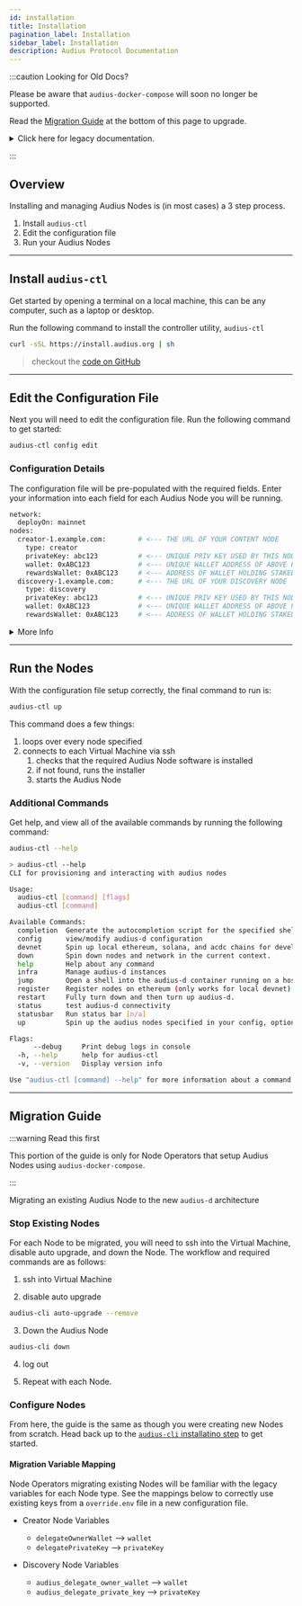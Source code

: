 ```yaml
---
id: installation
title: Installation
pagination_label: Installation
sidebar_label: Installation
description: Audius Protocol Documentation
---
```



:::caution Looking for Old Docs?

Please be aware that `audius-docker-compose` will soon no longer be supported.

Read the [Migration Guide](/node-operator/setup/installation#migration-guide) at the bottom of this
page to upgrade.

<details>
<summary>Click here for legacy documentation.</summary>
<div>

This guide describes how to run Audius services on a single machine via Docker Compose. The
repository of Docker Compose files can be found on
[GitHub](https://github.com/AudiusProject/audius-docker-compose).

On a VM that meets the minimum requirements from above run:

```bash
bash <(curl https://raw.githubusercontent.com/AudiusProject/audius-docker-compose/main/install.sh)
```

During installation there will be prompts for required environment variables. The variables are:

---

**Creator Node**

- `creatorNodeEndpoint` - The DNS of your content node. If you haven't registered the service yet,
  please enter the url you plan to register.
- `delegateOwnerWallet` - Address of wallet that contains no tokens but that is registered on chain,
  used to sign JSON responses from server
- `delegatePrivateKey` - Private key associated with `delegateOwnerWallet`
- `spOwnerWallet` - Wallet that registered (or will register) the content node on chain

If you're using an externally managed Postgres DB please see
[this section](/node-operator/setup/advanced#discovery-node)

---

**Discovery Node**

- `audius_delegate_owner_wallet` - Address of wallet that contains no tokens but that is registered
  on chain, used to sign JSON responses from server
- `audius_delegate_private_key` - Private key associated with `audius_delegate_owner_wallet`

If you're using an externally managed Postgres DB please see
[this section](/node-operator/setup/advanced#discovery-node)

---

**More options**

For more advanced configuration options or migrating from Kubernetes check out the
[Advanced Setup Guide](/node-operator/setup/advanced)

</div>
</details>

:::

## Overview

Installing and managing Audius Nodes is (in most cases) a 3 step process.

1. Install `audius-ctl`
2. Edit the configuration file
3. Run your Audius Nodes

---

## Install `audius-ctl`

Get started by opening a terminal on a local machine, this can be any computer, such as a laptop or
desktop.

Run the following command to install the controller utility, `audius-ctl`

```bash
curl -sSL https://install.audius.org | sh
```

> checkout the [code on GitHub](https://github.com/AudiusProject/audius-d)

---

## Edit the Configuration File

Next you will need to edit the configuration file. Run the following command to get started:

```bash
audius-ctl config edit
```

### Configuration Details

The configuration file will be pre-populated with the required fields. Enter your information into
each field for each Audius Node you will be running.

```bash showLineNumbers title="audius-ctl configuration file"
network:
  deployOn: mainnet
nodes:
  creator-1.example.com:        # <--- THE URL OF YOUR CONTENT NODE
    type: creator
    privateKey: abc123          # <--- UNIQUE PRIV KEY USED BY THIS NODE TO SIGN RESPONSES
    wallet: 0xABC123            # <--- UNIQUE WALLET ADDRESS OF ABOVE PRIV KEY
    rewardsWallet: 0xABC123     # <--- ADDRESS OF WALLET HOLDING STAKED TOKENS
  discovery-1.example.com:      # <--- THE URL OF YOUR DISCOVERY NODE
    type: discovery
    privateKey: abc123          # <--- UNIQUE PRIV KEY USED BY THIS NODE TO SIGN RESPONSES
    wallet: 0xABC123            # <--- UNIQUE WALLET ADDRESS OF ABOVE PRIV KEY
    rewardsWallet: 0xABC123     # <--- ADDRESS OF WALLET HOLDING STAKED TOKENS
```

<details>
<summary>More Info</summary>
<div>

| field           | description                                                                                                        |
| --------------- | ------------------------------------------------------------------------------------------------------------------ |
| `type`          | either `creator` or `discovery`                                                                                    |
| `privateKey`    | private key associated with the `wallet`                                                                           |
| `wallet`        | Address of wallet that contains no tokens but that is registered on chain, used to sign JSON responses from server |
| `rewardsWallet` | Wallet that registered (or will register) the content node on chain                                                |

</div>
</details>

---

## Run the Nodes

With the configuration file setup correctly, the final command to run is:

```bash
audius-ctl up
```

This command does a few things:

1. loops over every node specified
2. connects to each Virtual Machine via ssh
   1. checks that the required Audius Node software is installed
   2. if not found, runs the installer
   3. starts the Audius Node

### Additional Commands

Get help, and view all of the available commands by running the following command:

```bash
audius-ctl --help
```

```bash
> audius-ctl --help
CLI for provisioning and interacting with audius nodes

Usage:
  audius-ctl [command] [flags]
  audius-ctl [command]

Available Commands:
  completion  Generate the autocompletion script for the specified shell
  config      view/modify audius-d configuration
  devnet      Spin up local ethereum, solana, and acdc chains for development
  down        Spin down nodes and network in the current context.
  help        Help about any command
  infra       Manage audius-d instances
  jump        Open a shell into the audius-d container running on a host.
  register    Register nodes on ethereum (only works for local devnet)
  restart     Fully turn down and then turn up audius-d.
  status      test audius-d connectivity
  statusbar   Run status bar [n/a]
  up          Spin up the audius nodes specified in your config, optionally specifying which hosts.

Flags:
      --debug     Print debug logs in console
  -h, --help      help for audius-ctl
  -v, --version   Display version info

Use "audius-ctl [command] --help" for more information about a command.
```

---

## Migration Guide

:::warning Read this first

This portion of the guide is only for Node Operators that setup Audius Nodes using
`audius-docker-compose`.

:::

Migrating an existing Audius Node to the new `audius-d` architecture

### Stop Existing Nodes

For each Node to be migrated, you will need to ssh into the Virtual Machine, disable auto upgrade,
and down the Node. The workflow and required commands are as follows:

1. ssh into Virtual Machine

2. disable auto upgrade

```bash
audius-cli auto-upgrade --remove
```

3. Down the Audius Node

```bash
audius-cli down
```

4. log out

5. Repeat with each Node.

### Configure Nodes

From here, the guide is the same as though you were creating new Nodes from scratch. Head back up to
the [`audius-cli` installatino step](/node-operator/setup/installation#install-audius-ctl) to get
started.

#### Migration Variable Mapping

Node Operators migrating existing Nodes will be familiar with the legacy variables for each Node
type. See the mappings below to correctly use existing keys from a `override.env` file in a new
configuration file.

- Creator Node Variables

  - `delegateOwnerWallet` --> `wallet`
  - `delegatePrivateKey` --> `privateKey`

- Discovery Node Variables
  - `audius_delegate_owner_wallet` --> `wallet`
  - `audius_delegate_private_key` --> `privateKey`
